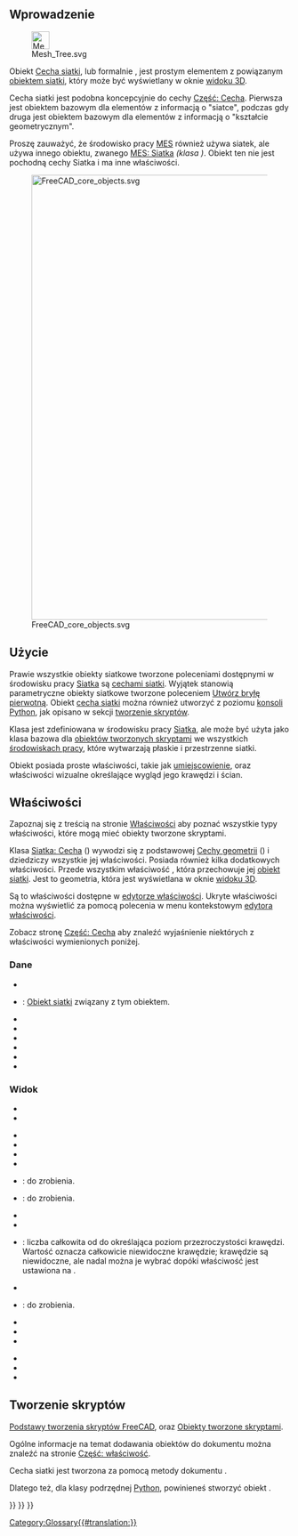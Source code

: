 <languages/>
{{TOCright}}

<span id="Introduction"></span>
==Wprowadzenie==

[[File:Mesh_Tree.svg|32px]]

Obiekt [[Mesh_Feature/pl|Cecha siatki]], lub formalnie {{incode|Mesh::Feature}}, jest prostym elementem z powiązanym [[Mesh_MeshObject/pl|obiektem siatki]], który może być wyświetlany w oknie [[3D_view/pl|widoku 3D]].

Cecha siatki jest podobna koncepcyjnie do cechy [[Part_Feature/pl|Część: Cecha]]. Pierwsza jest obiektem bazowym dla elementów z informacją o "siatce", podczas gdy druga jest obiektem bazowym dla elementów z informacją o "kształcie geometrycznym".

Proszę zauważyć, że środowisko pracy [[FEM_Workbench/pl|MES]] również używa siatek, ale używa innego obiektu, zwanego [[FEM_Mesh/pl|MES: Siatka]] ''(klasa {{incode|Fem::FemMeshObject}})''. Obiekt ten nie jest pochodną cechy Siatka i ma inne właściwości.

[[File:FreeCAD_core_objects.svg|800px]]

{{Caption|Uproszczony diagram zależności pomiędzy podstawowymi obiektami w programie FreeCAD.}}

<span id="Usage"></span>
==Użycie==

Prawie wszystkie obiekty siatkowe tworzone poleceniami dostępnymi w środowisku pracy [[Mesh_Workbench/pl|Siatka]] są [[Mesh_Feature/pl|cechami siatki]]. Wyjątek stanowią parametryczne obiekty siatkowe tworzone poleceniem [[Mesh_BuildRegularSolid/pl|Utwórz bryłę pierwotną]]. Obiekt [[Mesh_Feature/pl|cecha siatki]] można również utworzyć z poziomu [[Python_console/pl|konsoli Python]], jak opisano w sekcji [[#Tworzenie_skrypt.C3.B3w|tworzenie skryptów]].

Klasa {{incode|Mesh::Feature}} jest zdefiniowana w środowisku pracy [[Mesh_Workbench/pl|Siatka]], ale może być użyta jako klasa bazowa dla [[Scripted_objects/pl|obiektów tworzonych skryptami]] we wszystkich [[Workbenches/pl|środowiskach pracy]], które wytwarzają płaskie i przestrzenne siatki.

Obiekt {{incode|Mesh::Feature}} posiada proste właściwości, takie jak [[Placement/pl|umiejscowienie]], oraz właściwości wizualne określające wygląd jego krawędzi i ścian.

<span id="Properties"></span>
==Właściwości==

Zapoznaj się z treścią na stronie [[Property/pl|Właściwości]] aby poznać wszystkie typy właściwości, które mogą mieć obiekty tworzone skryptami.

Klasa [[Mesh_Feature/pl|Siatka: Cecha]] ({{incode|Mesh::Feature}}) wywodzi się z podstawowej [[App_GeoFeature/pl|Cechy geometrii]] ({{incode|App::GeoFeature}}) i dziedziczy wszystkie jej właściwości. Posiada również kilka dodatkowych właściwości. Przede wszystkim właściwość {{PropertyData|Siatka}}, która przechowuje jej [[Mesh_MeshObject/pl|obiekt siatki]]. Jest to geometria, która jest wyświetlana w oknie [[3D_view/pl|widoku 3D]].

Są to właściwości dostępne w [[Property_editor/pl|edytorze właściwości]]. Ukryte właściwości można wyświetlić za pomocą polecenia {{MenuCommand|Pokaż ukryte}} w menu kontekstowym [[Property_editor/pl|edytora właściwości]].

Zobacz stronę [[Part_Feature/pl#Właściwości|Część: Cecha]] aby znaleźć wyjaśnienie niektórych z właściwości wymienionych poniżej.

<span id="Data"></span>
===Dane===

{{TitleProperty|Podstawa}}

* {{PropertyData|Proxy|PythonObject|Hidden}}
* {{PropertyData|Mesh|MeshKernel}}: [[Mesh_MeshObject/pl|Obiekt siatki]] związany z tym obiektem.
* {{PropertyData|Placement|Placement}}
* {{PropertyData|_ Element Map Version|String|Hidden}}
* {{PropertyData|Label|String}}
* {{PropertyData|Label2|String|Hidden}}
* {{PropertyData|Expression Engine|ExpressionEngine|Hidden}}
* {{PropertyData|Visibility|Bool|Hidden}}

<span id="View"></span>
===Widok===

{{TitleProperty|Podstawa}}

* {{PropertyView|Proxy|PythonObject|Hidden}}
* {{PropertyView|Transform Origin|Placement|Hidden}}

{{TitleProperty|Opcje wyświetlania}}

* {{PropertyView|Bounding Box|Bool}}
* {{PropertyView|Display Mode|Enumeration}}
* {{PropertyView|Show In Tree|Bool}}
* {{PropertyView|Visibility|Bool}}

{{TitleProperty|Styl obiektu}}

* {{PropertyView|Coloring|Bool|Hidden}}: do zrobienia.
* {{PropertyView|Crease Angle|FloatConstraint}}: do zrobienia.
* {{PropertyView|Lighting|Enumeration}}
* {{PropertyView|Line Color|Color}}
* {{PropertyView|Line Transparency|Percent}}: liczba całkowita od {{value|0}} do {{value|100}} określająca poziom przezroczystości krawędzi. Wartość {{value|100}} oznacza całkowicie niewidoczne krawędzie; krawędzie są niewidoczne, ale nadal można je wybrać dopóki właściwość {{PropertyView|Selectable}} jest ustawiona na {{TRUE/pl}}.
* {{PropertyView|Line Width|FloatConstraint}}
* {{PropertyView|Open Edges|Bool}}: do zrobienia.
* {{PropertyView|Point Size|FloatConstraint}}
* {{PropertyView|Shape Appearance|MaterialList}}
* {{PropertyView|Transparency|Percent}}

{{TitleProperty|Wybieranie}}

* {{PropertyView|On Top When Selected|Enumeration}}
* {{PropertyView|Selectable|Bool}}
* {{PropertyView|Selection Style|Enumeration}}

<span id="Scripting"></span>
==Tworzenie skryptów==

{{Emphasis|Zobacz również:}} [[FreeCAD_Scripting_Basics/pl|Podstawy tworzenia skryptów FreeCAD]], oraz [[Scripted_objects/pl|Obiekty tworzone skryptami]].

Ogólne informacje na temat dodawania obiektów do dokumentu można znaleźć na stronie [[Part_Feature/pl|Część: właściwość]].

Cecha siatki jest tworzona za pomocą metody dokumentu {{incode|addObject()}}.

{{Code|code=
import FreeCAD as App

doc = App.newDocument()
obj = App.ActiveDocument.addObject("Mesh::Feature", "Name")
obj.Label = "Custom label"
}}

Dlatego też, dla klasy podrzędnej [[Python/pl|Python]], powinieneś stworzyć obiekt {{incode|Mesh::FeaturePython}}.

{{Code|code=
import FreeCAD as App

doc = App.newDocument()
obj = App.ActiveDocument.addObject("Mesh::FeaturePython", "Name")
obj.Label = "Custom label"
}}


{{Mesh_Tools_navi{{#translation:}}}}
{{Document_objects_navi{{#translation:}}}}
{{Userdocnavi{{#translation:}}}}
[[Category:Glossary{{#translation:}}]]
